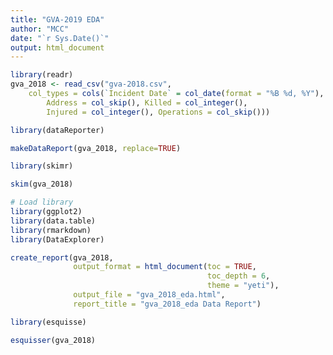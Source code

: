 ```yaml
---
title: "GVA-2019 EDA"
author: "MCC"
date: "`r Sys.Date()`"
output: html_document
---
```


```r
library(readr)
gva_2018 <- read_csv("gva-2018.csv", 
    col_types = cols(`Incident Date` = col_date(format = "%B %d, %Y"), 
        Address = col_skip(), Killed = col_integer(), 
        Injured = col_integer(), Operations = col_skip()))
```



```r
library(dataReporter)

makeDataReport(gva_2018, replace=TRUE)

```

```r
library(skimr)

skim(gva_2018)
```



```r
# Load library
library(ggplot2)
library(data.table)
library(rmarkdown)
library(DataExplorer)

create_report(gva_2018,
              output_format = html_document(toc = TRUE, 
                                            toc_depth = 6, 
                                            theme = "yeti"),
              output_file = "gva_2018_eda.html",
              report_title = "gva_2018_eda Data Report")
```




```r
library(esquisse)

esquisser(gva_2018)
```









